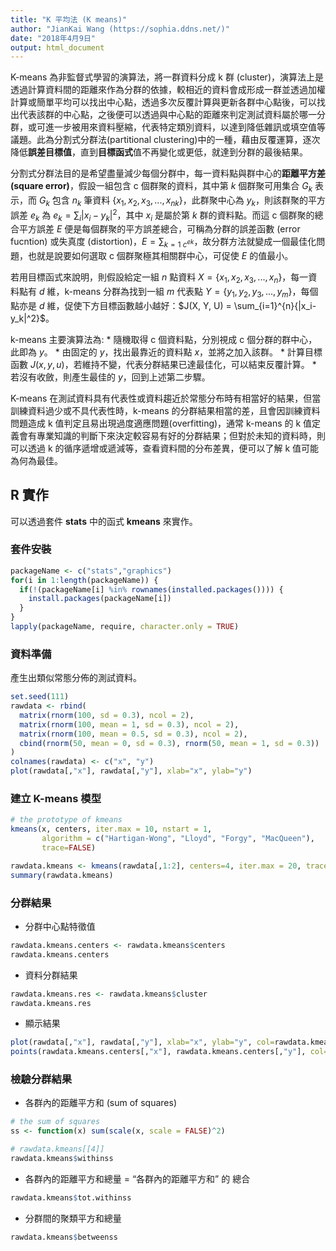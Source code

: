 ```yaml
---
title: "K 平均法 (K means)"
author: "JianKai Wang (https://sophia.ddns.net/)"
date: "2018年4月9日"
output: html_document
---
```


K-means 為非監督式學習的演算法，將一群資料分成 k 群 (cluster)，演算法上是透過計算資料間的距離來作為分群的依據，較相近的資料會成形成一群並透過加權計算或簡單平均可以找出中心點，透過多次反覆計算與更新各群中心點後，可以找出代表該群的中心點，之後便可以透過與中心點的距離來判定測試資料屬於哪一分群，或可進一步被用來資料壓縮，代表特定類別資料，以達到降低雜訊或填空值等議題。此為分割式分群法(partitional clustering)中的一種，藉由反覆運算，逐次降低**誤差目標值**，直到**目標函式**值不再變化或更低，就達到分群的最後結果。

分割式分群法目的是希望盡量減少每個分群中，每一資料點與群中心的**距離平方差 (square error)**，假設一組包含 c 個群聚的資料，其中第 $k$ 個群聚可用集合 $G_k$ 表示，而 $G_k$ 包含 $n_k$ 筆資料 $\{x_1, x_2, x_3, ... , x_{nk}\}$，此群聚中心為 $y_k$，則該群聚的平方誤差 $e_k$ 為 $e_k = \sum_i{|x_i-y_k|^2}$，其中 $x_i$ 是屬於第 $k$ 群的資料點。而這 c 個群聚的總合平方誤差 $E$ 便是每個群聚的平方誤差總合，可稱為分群的誤差函數 (error fucntion) 或失真度 (distortion)，$E = \sum_{k=1~c^{ek}}$，故分群方法就變成一個最佳化問題，也就是說要如何選取 c 個群聚極其相關群中心，可促使 $E$ 的值最小。

若用目標函式來說明，則假設給定一組 $n$ 點資料 $X = \{x_1,x_2,x_3, ... ,x_n\}$，每一資料點有 $d$ 維，k-means 分群為找到一組 $m$ 代表點 $Y = \{y_1, y_2, y_3, ... ,y_m\}$，每個點亦是 $d$ 維，促使下方目標函數越小越好：$J(X, Y, U) = \sum_{i=1}^{n}{|x_i-y_k|^2}$。

k-means 主要演算法為:
* 隨機取得 c 個資料點，分別視成 c 個分群的群中心，此即為 $y$。
* 由固定的 $y$，找出最靠近的資料點 $x$，並將之加入該群。
* 計算目標函數 $J(x, y, u)$，若維持不變，代表分群結果已達最佳化，可以結束反覆計算。
* 若沒有收斂，則產生最佳的 $y$，回到上述第二步驟。

K-means 在測試資料具有代表性或資料趨近於常態分布時有相當好的結果，但當訓練資料過少或不具代表性時，k-means 的分群結果相當的差，且會因訓練資料問題造成 k 值判定且易出現過度適應問題(overfitting)，通常 k-means 的 k 值定義會有專業知識的判斷下來決定較容易有好的分群結果；但對於未知的資料時，則可以透過 k 的循序遞增或遞減等，查看資料間的分布差異，便可以了解 k 值可能為何為最佳。

## R 實作

可以透過套件 **stats** 中的函式 **kmeans** 來實作。

### 套件安裝

```r
packageName <- c("stats","graphics")
for(i in 1:length(packageName)) {
  if(!(packageName[i] %in% rownames(installed.packages()))) {
    install.packages(packageName[i])
  }
}
lapply(packageName, require, character.only = TRUE)
```

### 資料準備

產生出類似常態分佈的測試資料。

```r
set.seed(111)
rawdata <- rbind(
  matrix(rnorm(100, sd = 0.3), ncol = 2),
  matrix(rnorm(100, mean = 1, sd = 0.3), ncol = 2),
  matrix(rnorm(100, mean = 0.5, sd = 0.3), ncol = 2),
  cbind(rnorm(50, mean = 0, sd = 0.3), rnorm(50, mean = 1, sd = 0.3))
)
colnames(rawdata) <- c("x", "y")
plot(rawdata[,"x"], rawdata[,"y"], xlab="x", ylab="y")
```

### 建立 K-means 模型

```r
# the prototype of kmeans
kmeans(x, centers, iter.max = 10, nstart = 1,
       algorithm = c("Hartigan-Wong", "Lloyd", "Forgy", "MacQueen"),
       trace=FALSE)
```

```r
rawdata.kmeans <- kmeans(rawdata[,1:2], centers=4, iter.max = 20, trace = TRUE, algorithm = "Hartigan-Wong")
summary(rawdata.kmeans)
```

### 分群結果

* 分群中心點特徵值

```r
rawdata.kmeans.centers <- rawdata.kmeans$centers
rawdata.kmeans.centers
```

* 資料分群結果

```r
rawdata.kmeans.res <- rawdata.kmeans$cluster
rawdata.kmeans.res
```

* 顯示結果

```r
plot(rawdata[,"x"], rawdata[,"y"], xlab="x", ylab="y", col=rawdata.kmeans.res+2)
points(rawdata.kmeans.centers[,"x"], rawdata.kmeans.centers[,"y"], col="black", pch = 3, cex=1)
```

### 檢驗分群結果

* 各群內的距離平方和 (sum of squares)

```r
# the sum of squares
ss <- function(x) sum(scale(x, scale = FALSE)^2)
```

```r
# rawdata.kmeans[[4]]
rawdata.kmeans$withinss
```

* 各群內的距離平方和總量 = "各群內的距離平方和" 的 總合

```r
rawdata.kmeans$tot.withinss
```

* 分群間的聚類平方和總量

```r
rawdata.kmeans$betweenss
```





